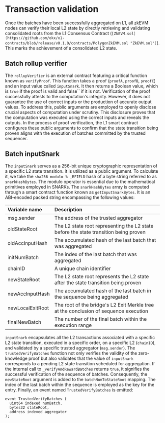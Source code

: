 # Transaction validation
Once the batches have been successfully aggregated on L1, all zkEVM nodes can verify their local L2 state by directly retrieving and validating consolidated roots from the L1 Consensus Contract (`[ZkEVM.sol](https://github.com/okx/x1-contracts/blob/release/v0.1.0/contracts/PolygonZkEVM.sol "ZkEVM.sol")`). This marks the achievement of a consolidated L2 state.

## Batch rollup verifier
The `rollupVerifier` is an external contract featuring a critical function known as `verifyProof`. This function takes a proof (`proofA`, `proofB`, `proofC`) and an input value called `inputSnark`. It then returns a Boolean value, which is `true` if the proof is valid and false`` if it is not.
Verification of the proof successfully attests to the computation's integrity. However, it does not guarantee the use of correct inputs or the production of accurate output values. To address this, public arguments are employed to openly disclose crucial aspects of computation under scrutiny. This disclosure proves that the computation was executed using the correct inputs and reveals the outputs.
In the process of proof verification, the L1 smart contract configures these public arguments to confirm that the state transition being proven aligns with the execution of batches committed by the trusted sequencer.

## Batch inputSnark
The `inputSnark` serves as a 256-bit unique cryptographic representation of a specific L2 state transition. It is utilized as a public argument. To calculate it, we take the `sha256 modulo % _RFIELD` hash of a byte string referred to as `snarkHashBytes`. The modulo operator is essential due to the mathematical primitives employed in SNARKs.
The `snarkHashBytes` array is computed through a smart contract function known as `getInputSnarkBytes`. It is an ABI-encoded packed string encompassing the following values:

|**Variable name**|**Description**|
|:----|:----|
|msg.sender|The address of the trusted aggregator|
|oldStateRoot|The L2 state root representing the L2 state before the state transition being proven|
|oldAccInputHash|The accumulated hash of the last batch that was aggregated|
|initNumBatch|The index of the last batch that was aggregated|
|chainID|A unique chain identifier|
|newStateRoot|The L2 state root represents the L2 state after the state transition being proven|
|newAccInputHash|The accumulated hash of the last batch in the sequence being aggregated|
|newLocalExitRoot|The root of the bridge's L2 Exit Merkle tree at the conclusion of sequence execution|
|finalNewBatch|The number of the final batch within the execution range|

`inputSnark` encapsulates all the L2 transactions associated with a specific L2 state transition, executed in a specific order, on a specific L2 (`chainID`), and validated by a specific trusted aggregator (`msg.sender`).
The `trustedVerifyBatches` function not only verifies the validity of the zero-knowledge proof but also validates that the value of `inputSnark` corresponds to a pending L2 state transition scheduled for aggregation.
If the internal call to `_verifyAndRewardBatches` returns `true`, it signifies the successful verification of the sequence of batches. Consequently, the `newStateRoot` argument is added to the `batchNumToStateRoot` mapping. The index of the last batch within the sequence is employed as the key for the entry.
Finally, an event named `TrustedVerifyBatches` is emitted:
```solidity
event TrustedVerifyBatches (
  uint64 indexed numBatch,
  bytes32 stateRoot,
  address indexed aggregator
);
```